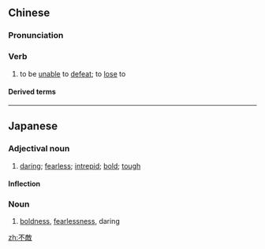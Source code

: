 {{also|不敌}}
==Chinese==
{{zh-forms|s=不敌}}

===Pronunciation===
{{zh-pron
|m=不dí
|c=bat1 dik6
|mn=put-te̍k
|cat=v
}}

===Verb===
{{zh-verb}}

# {{lb|zh|literary}} to be [[unable]] to [[defeat]]; to [[lose]] to

====Derived terms====
{{zh-der|一人不敵眾人智|寡不敵眾|眾寡不敵|眾少不敵|賒三不敵見二|雙拳不敵四手}}

----

==Japanese==
{{ja-kanjitab|ふ|てき|yomi=on}}

===Adjectival noun===
{{ja-adj|infl=な|ふてき}}

# [[daring]]; [[fearless]]; [[intrepid]]; [[bold]]; [[tough]]

====Inflection====
{{ja-na|ふてき}}

===Noun===
{{ja-noun|ふてき}}
# [[boldness]], [[fearlessness]], daring

[[zh:不敵]]